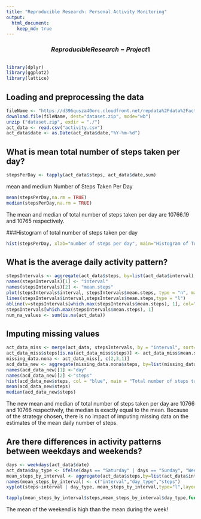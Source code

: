 ```yaml
---
title: "Reproducible Research: Personal Activity Monitoring"
output: 
  html_document:
    keep_md: true
---
```

###   $$Reproducible Research - Project 1$$
```r

```

```r
library(dplyr)
library(ggplot2)
library(lattice)
```
## Loading and preprocessing the data

```r
fileName <- "https://d396qusza40orc.cloudfront.net/repdata%2Fdata%2Factivity.zip"
download.file(fileName, dest="dataset.zip", mode="wb") 
unzip ("dataset.zip", exdir = "./")
act_data <- read.csv("activity.csv")
act_data$date <- as.Date(act_data$date,"%Y-%m-%d")
```


## What is mean total number of steps taken per day?
```r
stepsPerDay <- tapply(act_data$steps, act_data$date,sum)
```

mean and medium Number of Steps Taken Per Day
```r
mean(stepsPerDay,na.rm = TRUE)
median(stepsPerDay,na.rm = TRUE)
```
The mean and median of total number of steps taken per day are 10766.19 and 10765 respectively.

###Histogram of total number of steps taken per day
```r
hist(stepsPerDay, xlab="number of steps per day", main="Histogram of Total Steps taken per day", col="light blue")
```

## What is the average daily activity pattern?
```r
stepsIntervals <- aggregate(act_data$steps, by=list(act_data$interval), mean, na.rm=TRUE, na.action=NULL)
names(stepsIntervals)[1] <- "interval"
names(stepsIntervals)[2] <- "mean.steps"
plot(stepsIntervals$interval, stepsIntervals$mean.steps, type = "n", main = "Average number of steps at 5 minute Intervals", xlab = "5-minute intervals", ylab = "Average number of steps") 
lines(stepsIntervals$interval,stepsIntervals$mean.steps,type = "l")
abline(v=stepsIntervals[which.max(stepsIntervals$mean.steps), 1], col="blue", lwd=3)
stepsIntervals[which.max(stepsIntervals$mean.steps), 1]
num_na_values <- sum(is.na(act_data))
```


## Imputing missing values
```r
act_data_miss <- merge(act_data, stepsIntervals, by = "interval", sort= FALSE)
act_data_miss$steps[is.na(act_data_miss$steps)] <- act_data_miss$mean.steps[is.na(act_data_miss$steps)]
missing_data.nona <- act_data_miss[, c(2,3,1)]
acd_data_new <- aggregate(missing_data.nona$steps, by=list(missing_data.nona$date), sum)
names(acd_data_new)[1] <-"day"
names(acd_data_new)[2] <-"steps"
hist(acd_data_new$steps, col = "blue", main = "Total number of steps taken each day (without NA)",xlab = "Total steps")
mean(acd_data_new$steps)
median(acd_data_new$steps)
```
The new mean and median of total number of steps taken per day are 10766 and 10766 respectively, the median is exactly equal to the mean. Because of the strategy chosen, there is no impact of imputing missing data on the estimates of the mean daily number of steps.

## Are there differences in activity patterns between weekdays and weekends?
```r
days <- weekdays(act_data$date)
act_data$day_type <- ifelse(days == "Saturday" | days == "Sunday", "Weekend", "Weekday")
mean_steps_by_interval <- aggregate(act_data$steps,by=list(act_data$interval,act_data$day_type),na.rm=TRUE, na.action=NUL, FUN = "mean")
names(mean_steps_by_interval) <- c("interval","day_type","steps")
xyplot(steps~interval | day_type, mean_steps_by_interval,type="l",layout=c(1,2),xlab="Interval",ylab = "Number of steps")
```
```r
tapply(mean_steps_by_interval$steps,mean_steps_by_interval$day_type,function (x) { c(MINIMUM=min(x),MEAN=mean(x), MEDIAN=median(x),MAXIMUM=max(x))})
```
The mean of the weekend is high than the mean during the week! 
